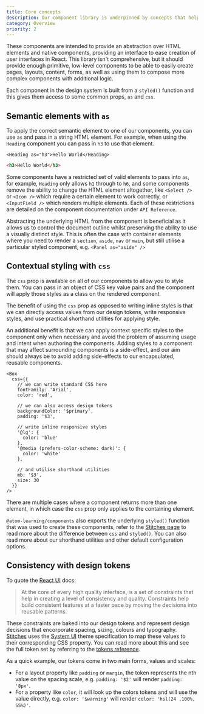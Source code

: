 ```yaml
---
title: Core concepts
description: Our component library is underpinned by concepts that help with component composition, encapsulated styling and consistent UI
category: Overview
priority: 2
---
```


These components are intended to provide an abstraction over HTML elements and native components, providing an interface to ease creation of user interfaces in React. This library isn't comprehensive, but it should provide enough primitive, low-level components to be able to easily create pages, layouts, content, forms, as well as using them to compose more complex components with additional logic.

Each component in the design system is built from a `styled()` function and this gives them access to some common props, `as` and `css`.

## Semantic elements with `as`

To apply the correct semantic element to one of our components, you can use `as` and pass in a string HTML element. For example, when using the `Heading` component you can pass in `h3` to use that element.

```tsx
<Heading as="h3">Hello World</Heading>
```

```html
<h3>Hello World</h3>
```

Some components have a restricted set of valid elements to pass into `as`, for example, `Heading` only allows `h1` through to `h6`, and some components remove the ability to change the HTML element altogether, like `<Select />` or `<Icon />` which require a certain element to work correctly, or `<InputField />` which renders multiple elements. Each of these restrictions are detailed on the component documentation under `API Reference`.

Abstracting the underlying HTML from the component is beneficial as it allows us to control the document outline whilst preserving the ability to use a visually distinct style. This is often the case with container elements where you need to render a `section`, `aside`, `nav` or `main`, but still utilise a particular styled component, e.g. `<Panel as="aside" />`

## Contextual styling with `css`

The `css` prop is available on all of our components to allow you to style them. You can pass in an object of CSS key value pairs and the component will apply those styles as a class on the rendered component.

The benefit of using the `css` prop as opposed to writing inline styles is that we can directly access values from our design tokens, write responsive styles, and use practical shorthand utilities for applying style.

An additional benefit is that we can apply context specific styles to the component only when necessary and avoid the problem of assuming usage and intent when authoring the components. Adding styles to a component that may affect surrounding components is a side-effect, and our aim should always be to avoid adding side-effects to our encapsulated, reusable components.

```tsx
<Box
  css={{
    // we can write standard CSS here
    fontFamily: 'Arial',
    color: 'red',

    // we can also access design tokens
    backgroundColor: '$primary',
    padding: '$3',

    // write inline responsive styles
    '@lg': {
      color: 'blue'
    },
    '@media (prefers-color-scheme: dark)': {
      color: 'white'
    },

    // and utilise shorthand utilities
    mb: '$3',
    size: 30
  }}
/>
```

There are multiple cases where a component returns more than one element, in which case the `css` prop only applies to the containing element.

`@atom-learning/components` also exports the underlying `styled()` function that was used to create these components, refer to the [Stitches page](/components/stitches) to read more about the difference between `css` and `styled()`. You can also read more about our shorthand utilities and other default configuration options.

## Consistency with design tokens

To quote the [React UI](https://react-ui.dev/core-concepts/constraints-based-design) docs:

> At the core of every high quality interface, is a set of constraints that help in creating a level of consistency and quality. Constraints help build consistent features at a faster pace by moving the decisions into reusable patterns.

These constraints are baked into our design tokens and represent design decisions that encorporate spacing, sizing, colours and typography. [Stitches](https://stitches.dev) uses the [System UI](https://system-ui.com/theme/) theme specification to map these values to their corresponding CSS property. You can read more about this and see the full token set by referring to the [tokens reference](/theme/tokens).

As a quick example, our tokens come in two main forms, values and scales:

- For a layout property like `padding` or `margin`, the token represents the nth value on the spacing scale, e.g. `padding: '$2'` will render `padding: '8px'`.
- For a property like `color`, it will look up the colors tokens and will use the value directly, e.g. `color: '$warning'` will render `color: 'hsl(24 ,100%, 55%)'`.
